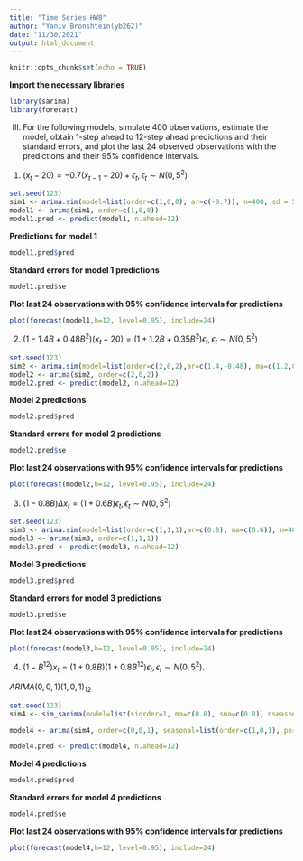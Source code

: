 ```yaml
---
title: "Time Series HW8"
author: "Yaniv Bronshtein(yb262)"
date: "11/30/2021"
output: html_document
---
```


```r
knitr::opts_chunk$set(echo = TRUE)
```

**Import the necessary libraries**
```r
library(sarima)
library(forecast)
```
(III) For the following models, simulate 400 observations, estimate the model, obtain 1-step ahead to 12-step ahead predictions and their standard errors, and plot the last 24 observed observations with the predictions and their 95% confidence intervals.

1. $(x_t−20)=−0.7(x_{t−1}−20)+\epsilon_t,\epsilon_t ∼ N(0,5^2)$

```r
set.seed(123)
sim1 <- arima.sim(model=list(order=c(1,0,0), ar=c(-0.7)), n=400, sd = 5)+20
model1 <- arima(sim1, order=c(1,0,0))
model1.pred <- predict(model1, n.ahead=12)
```

**Predictions for model 1**
```r
model1.pred$pred
```

**Standard errors for model 1 predictions**
```r
model1.pred$se
```

**Plot last 24 observations with 95% confidence intervals for predictions **
```r
plot(forecast(model1,h=12, level=0.95), include=24)
```


2. $(1−1.4B+0.48B^2)(x_t−20)=(1+1.2B+0.35B^2)\epsilon_t,\epsilon_t ∼N(0,5^2)$
```r
set.seed(123)
sim2 <- arima.sim(model=list(order=c(2,0,2),ar=c(1.4,-0.48), ma=c(1.2,0.35)), n=400, sd=5)+20
model2 <- arima(sim2, order=c(2,0,2))
model2.pred <- predict(model2, n.ahead=12)
```

**Model 2 predictions**
```r
model2.pred$pred
```

**Standard errors for model 2 predictions**
```r
model2.pred$se
```

**Plot last 24 observations with 95% confidence intervals for predictions **
```r
plot(forecast(model2,h=12, level=0.95), include=24)
```





3. $(1−0.8B)\Delta x_t = (1+0.6B)\epsilon_t,\epsilon_t ∼ N(0,5^2)$
```r
set.seed(123)
sim3 <- arima.sim(model=list(order=c(1,1,1),ar=c(0.8), ma=c(0.6)), n=400, sd=5)
model3 <- arima(sim3, order=c(1,1,1))
model3.pred <- predict(model3, n.ahead=12)
```

**Model 3 predictions**
```r
model3.pred$pred
```

**Standard errors for model 3 predictions**
```r
model3.pred$se
```

**Plot last 24 observations with 95% confidence intervals for predictions **
```r
plot(forecast(model3,h=12, level=0.95), include=24)
```

4. $(1−B^{12})x_t =(1+0.8B)(1+0.8B^{12})\epsilon_t,\epsilon_t ∼N(0,5^2)$.

$ARIMA(0,0,1)(1,0,1)_{12}$
```r
set.seed(123)
sim4 <- sim_sarima(model=list(siorder=1, ma=c(0.8), sma=c(0.8), nseasons=12), n=400, sd=5)

model4 <- arima(sim4, order=c(0,0,1), seasonal=list(order=c(1,0,1), period=12))

model4.pred <- predict(model4, n.ahead=12)
```

**Model 4 predictions**
```r
model4.pred$pred
```

**Standard errors for model 4 predictions**
```r
model4.pred$se
```

**Plot last 24 observations with 95% confidence intervals for predictions **
```r
plot(forecast(model4,h=12, level=0.95), include=24)
```

